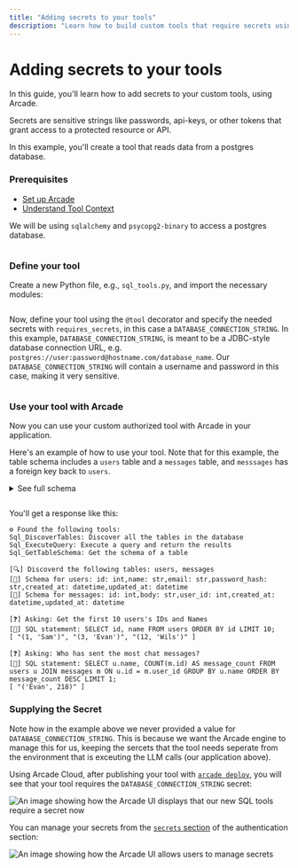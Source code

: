 ```yaml
---
title: "Adding secrets to your tools"
description: "Learn how to build custom tools that require secrets using Arcade"
---
```



# Adding secrets to your tools

In this guide, you'll learn how to add secrets to your custom tools, using Arcade.

Secrets are sensitive strings like passwords, api-keys, or other tokens that grant access to a protected resource or API.

In this example, you'll create a tool that reads data from a postgres database.

<Steps>

### Prerequisites

- [Set up Arcade](/home/quickstart)
- [Understand Tool Context](/home/build-tools/tool-context)

We will be using `sqlalchemy` and `psycopg2-binary` to access a postgres database.

```bash file=<rootDir>/examples/code/home/build-tools/create-a-tool/pip.bash
```

### Define your tool

Create a new Python file, e.g., `sql_tools.py`, and import the necessary modules:
```python file=<rootDir>/examples/code/home/build-tools/create-a-tool/imports.py
```

Now, define your tool using the `@tool` decorator and specify the needed secrets with `requires_secrets`, in this case a `DATABASE_CONNECTION_STRING`.  In this example, `DATABASE_CONNECTION_STRING`, is meant to be a JDBC-style database connection URL, e.g. `postgres://user:password@hostname.com/database_name`.  Our `DATABASE_CONNECTION_STRING` will contain a username and password in this case, making it very sensitive.

```python file=<rootDir>/examples/code/home/build-tools/create-a-tool/sql-tool.py
```

### Use your tool with Arcade

Now you can use your custom authorized tool with Arcade in your application.

Here's an example of how to use your tool.  Note that for this example, the table schema includes a `users` table and a `messages` table, and `messsages` has a foreign key back to `users`.

<details>

<summary>See full schema</summary>

```sql file=<rootDir>/examples/code/home/build-tools/create-a-tool/schema.sql
```
</details>


```ts file=<rootDir>/examples/code/home/build-tools/create-a-tool/app.ts.fake
```

You'll get a response like this:

```
⚙️ Found the following tools:
Sql_DiscoverTables: Discover all the tables in the database
Sql_ExecuteQuery: Execute a query and return the results
Sql_GetTableSchema: Get the schema of a table

[🔍] Discoverd the following tables: users, messages
[📜] Schema for users: id: int,name: str,email: str,password_hash: str,created_at: datetime,updated_at: datetime
[📜] Schema for messages: id: int,body: str,user_id: int,created_at: datetime,updated_at: datetime

[❓] Asking: Get the first 10 users's IDs and Names
[📝] SQL statement: SELECT id, name FROM users ORDER BY id LIMIT 10;
[ "(1, 'Sam')", "(3, 'Evan')", "(12, 'Wils')" ]

[❓] Asking: Who has sent the most chat messages?
[📝] SQL statement: SELECT u.name, COUNT(m.id) AS message_count FROM users u JOIN messages m ON u.id = m.user_id GROUP BY u.name ORDER BY message_count DESC LIMIT 1;
[ "('Evan', 218)" ]
```

</Steps>

### Supplying the Secret

Note how in the example above we never provided a value for `DATABASE_CONNECTION_STRING`.  This is because we want the Arcade engine to manage this for us, keeping the sercets that the tool needs seperate from the environment that is exceuting the LLM calls (our application above).

Using Arcade Cloud, after publishing your tool with [`arcade deploy`](https://docs.arcade.dev/home/serve-tools/arcade-deploy), you will see that your tool requires the `DATABASE_CONNECTION_STRING` secret:

![An image showing how the Arcade UI displays that our new SQL tools require a secret now](/images/docs/secrets/secrets-dashboard-1.png)

You can manage your secrets from the [`secrets` section](https://api.arcade.dev/dashboard/auth/secrets) of the authentication section:

![An image showing how the Arcade UI allows users to manage secrets](/images/docs/secrets/secrets-dashboard-2.png)